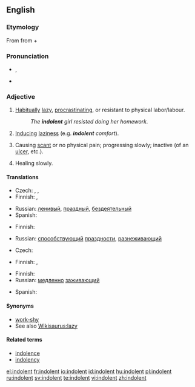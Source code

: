 {{was wotd|2008|December|18}}
==English==

===Etymology===
From {{etyl|la|en}} {{term|indolentem|lang=la}} from {{term|in-||not|lang=la}} + {{term|dolens|dolēns|pain|lang=la}}

===Pronunciation===
* {{a|UK|US}} {{IPA|/ˈɪn.dəl.ənt/}}, {{SAMPA|/'Ind@l@nt/}}
* {{audio|en-us-indolent.ogg|Audio (US)}}

===Adjective===
{{en-adj}}

# [[habitually|Habitually]] [[lazy]], [[procrastinate|procrastinating]], or resistant to physical labor/labour.
#: ''The '''indolent''' girl resisted doing her homework.''
# [[induce|Inducing]] [[laziness]] (e.g. '''''indolent''' comfort'').
# {{medicine}} Causing [[scant]] or no physical pain; progressing slowly; inactive (of an [[ulcer]], etc.).
# {{medicine}} Healing slowly.

====Translations====
{{trans-top|habitually lazy}}
* Czech: {{t-|cs|lhostejný|m}}, {{t-|cs|líný|m}}, {{t|cs|indolentní|m}}
* Finnish: {{t-|fi|saamaton}}, {{t-|fi|veltto}}
{{trans-mid}}
* Russian: [[ленивый]], [[праздный]], [[бездеятельный]]
* Spanish: {{t-|es|indolente}}
{{trans-bottom}}

{{trans-top|inducing laziness}}
* Finnish: {{t|fi|veltostuttava}}
{{trans-mid}}
* Russian: [[способствующий]] [[праздности]], [[разнеживающий]]
{{trans-bottom}}

{{trans-top|medicine: causing scant or no physical pain}}
* Czech: {{t-|cs|nebolestivý|m}}
{{trans-mid}}
* Finnish: {{t|fi|indolentti}}, {{t-|fi|kivuton}}
{{trans-bottom}}

{{trans-top|medicine: healing slowly}}
* Finnish: {{t-|fi|itsepintainen}}
* Russian: [[медленно]] [[заживающий]]
{{trans-mid}}
* Spanish: {{t-|es|indolente}}
{{trans-bottom}}

====Synonyms====
* [[work-shy]]
* See also [[Wikisaurus:lazy]]

====Related terms====
* [[indolence]]
* [[indolency]]

[[el:indolent]]
[[fr:indolent]]
[[io:indolent]]
[[id:indolent]]
[[hu:indolent]]
[[pl:indolent]]
[[ru:indolent]]
[[sv:indolent]]
[[te:indolent]]
[[vi:indolent]]
[[zh:indolent]]